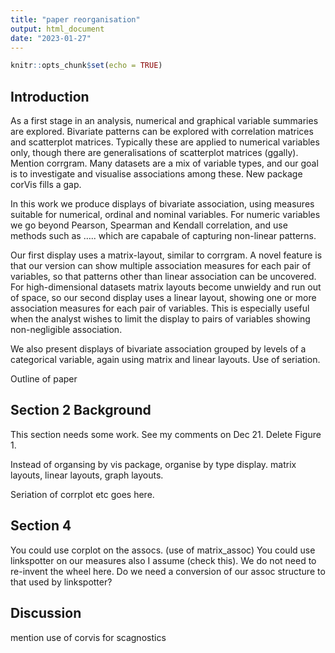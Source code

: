 ```yaml
---
title: "paper reorganisation"
output: html_document
date: "2023-01-27"
---
```


```r
knitr::opts_chunk$set(echo = TRUE)
```

## Introduction




As a first stage in an analysis, numerical and graphical variable summaries are explored. Bivariate patterns can be explored with correlation matrices and scatterplot matrices.
Typically these are applied to numerical variables only, though there are generalisations of scatterplot matrices (ggally). Mention corrgram. Many datasets are a mix of variable types, and our goal is to investigate and visualise associations among these. New package corVis fills a gap.


In this work we produce displays of bivariate association, using measures suitable for numerical, ordinal and nominal variables. 
For numeric variables we go beyond Pearson, Spearman and Kendall correlation, and use
methods such as ..... which are capabale of capturing non-linear patterns.

Our first display uses a matrix-layout, similar to corrgram. A novel feature is that our version can show multiple association measures for each pair of variables, so that patterns other than linear association can be uncovered. For high-dimensional datasets matrix layouts become unwieldy and run out of space, so our second display uses a linear layout, showing one or more association measures for each pair of variables. This is especially useful when the analyst wishes to limit the display to pairs of variables showing non-negligible association.

We also present displays of bivariate association grouped by levels of a categorical variable, again using matrix and linear layouts. Use of seriation.


Outline of paper




## Section 2 Background

This section needs some work. See my comments on Dec 21. Delete Figure 1.


Instead of organsing by vis package, organise by type display.  matrix layouts, linear layouts, graph layouts.

Seriation of corrplot etc goes here.

## Section 4 

You could use corplot on the assocs. (use of matrix_assoc)
You could use linkspotter on our measures also I assume (check this). We do not need to re-invent the wheel here.
Do we need a conversion of our assoc structure to that used by linkspotter?


## Discussion

mention use of corvis for scagnostics 


